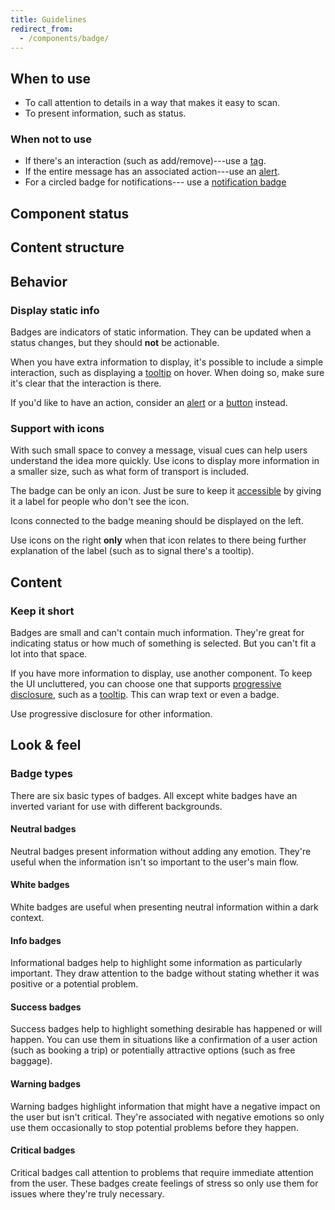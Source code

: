 ```yaml
---
title: Guidelines
redirect_from:
  - /components/badge/
---
```


<ReactExample exampleId="Badge-default" />

## When to use

- To call attention to details in a way that makes it easy to scan.
- To present information, such as status.

### When not to use

- If there's an interaction (such as add/remove)---use a [tag](/components/interaction/tag/).
- If the entire message has an associated action---use an [alert](/components/information/alert/).
- For a circled badge for notifications--- use a [notification badge](/components/information/notificationbadge/)

## Component status

<ComponentStatus component="Badge" />

## Content structure

<FigmaFile
  file="4QJZqvBvRrLu6t9mwObCkA"
  node="0%3A43"
  alt="Label: works best when short; icon: supports the label."
/>

## Behavior

### Display static info

Badges are indicators of static information.
They can be updated when a status changes,
but they should **not** be actionable.

When you have extra information to display,
it's possible to include a simple interaction,
such as displaying a [tooltip](/components/overlay/tooltip/) on hover.
When doing so, make sure it's clear that the interaction is there.

<Guideline type="do" title="Don't combine with text link">

If you'd like to have an action, consider an [alert](/components/information/alert/) or a [button](/components/action/button/) instead.

<FigmaFile
  file="fannvRpkOJK6uxxT33EKaa"
  node="25%3A40"
  alt="An alert with the message 'Your booking failed' and a button labelled 'Get details'."
/>
<FigmaFile
  file="fannvRpkOJK6uxxT33EKaa"
  node="25%3A40"
  alt="A badge with the text: Booking failed. Get details. The second sentence is a link."
/>

</Guideline>

### Support with icons

With such small space to convey a message,
visual cues can help users understand the idea more quickly.
Use icons to display more information in a smaller size,
such as what form of transport is included.

The badge can be only an icon. Just be sure to keep it [accessible](/foundation/accessibility/)
by giving it a label for people who don't see the icon.

<Guideline type="do" title="Use icons only on left">

Icons connected to the badge meaning should be displayed on the left.

<FigmaFile
  file="fannvRpkOJK6uxxT33EKaa"
  node="32%3A13"
  alt="A badge with an icon of passengers on the left of the number 4."
/>
<FigmaFile
  file="fannvRpkOJK6uxxT33EKaa"
  node="32%3A7"
  alt="A badge with the number 4 and to the right an icon of passengers."
/>

</Guideline>

Use icons on the right **only** when that icon relates to
there being further explanation of the label (such as to signal there's a tooltip).

<ReactExample exampleId="Badge-icon" />

## Content

### Keep it short

Badges are small and can't contain much information.
They're great for indicating status or how much of something is selected.
But you can't fit a lot into that space.

If you have more information to display,
use another component.
To keep the UI uncluttered, you can choose one that supports [progressive disclosure](/design-patterns/progressive-disclosure/),
such as a [tooltip](/components/overlay/tooltip/).
This can wrap text or even a badge.

<Guideline type="do" title="Keep badges short">

Use progressive disclosure for other information.

<FigmaFile
  file="fannvRpkOJK6uxxT33EKaa"
  node="29%3A574"
  alt="A badge with an icon of passengers and the number 4 and a tooltip saying 2 adults and 2 children."
/>
<FigmaFile
  file="fannvRpkOJK6uxxT33EKaa"
  node="29%3A559"
  alt="A badge with an icon of passengers and the number 4 and the text 2 adults and 2 children."
/>

</Guideline>

## Look & feel

### Badge types

There are six basic types of badges. All except white badges have an inverted variant for use with different backgrounds.

#### Neutral badges

Neutral badges present information without adding any emotion.
They're useful when the information isn't so important to the user's main flow.

<ReactExample exampleId="Badge-neutral" />

#### White badges

White badges are useful when presenting neutral information within a dark context.

<ReactExample exampleId="Badge-white" />

#### Info badges

Informational badges help to highlight some information as particularly important.
They draw attention to the badge without stating whether it was positive or a potential problem.

<ReactExample exampleId="Badge-info" />

#### Success badges

Success badges help to highlight something desirable has happened or will happen.
You can use them in situations like a confirmation of a user action (such as booking a trip)
or potentially attractive options (such as free baggage).

<ReactExample exampleId="Badge-success" />

#### Warning badges

Warning badges highlight information that might have a negative impact on the user
but isn't critical.
They're associated with negative emotions
so only use them occasionally to stop potential problems before they happen.

<ReactExample exampleId="Badge-warning" />

#### Critical badges

Critical badges call attention to problems that require immediate attention from the user.
These badges create feelings of stress so only use them for issues where they're truly necessary.

<ReactExample exampleId="Badge-critical" />
